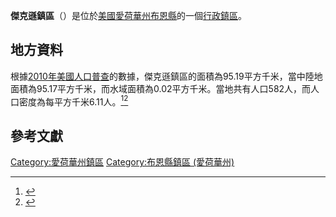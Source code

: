 {{noteTA
|G1=USState
|G2=地名
|G3=Unit
}}
{{Infobox settlement
|official_name            = 傑克遜鎮區
|native_name = Jackson Township
|settlement_type          = [[行政鎮區|行政鎮區]]
|image_skyline            = 
|imagesize                = 
|image_map                = Map highlighting Jackson Township, Boone County, Iowa.svg
|mapsize                  = 250px
|pushpin_map  =USA Iowa
|pushpin_label = 傑克遜鎮區
|pushpin_label_position   = top
|pushpin_map_caption      = 傑克遜鎮區在愛荷華州的位置
|subdivision_type         = [[世界政區索引|國家]]
|subdivision_type1        = [[美国州份|州份]]
|subdivision_type2        = [[愛荷華州行政区划|縣]]
|subdivision_name         = [[美国|美国]]
|subdivision_name1        = [[愛荷華州|愛荷華州]]
|subdivision_name2        = [[布恩縣_(愛荷華州)|布恩縣]]
|elevation_ft             = 1053
|elevation_m              = 321
|timezone                 = [[北美中部時區|北美中部時區]]
|area_total_km2           = 95.19
|area_land_km2            = 95.17
|area_water_km2           = 0.02
|area_total_sq_mi         = 
|area_land_sq_mi          = 
|area_water_sq_mi         = 
|population_as_of         = [[2010年美國人口普查|2010]]
|population_footnotes     = 
|population_total         = 582
|population_density_km2   = auto
|population_density_sq_mi = auto
|utc_offset               = -6
|coordinates              = {{coord|42|04|55|N|93|46|01|W|type:city_region:US-AL_source:GNS-enwiki|display=inline,title}}
| coor_pinpoint           = 
| coordinates_footnotes   = 
|timezone_DST             = CDT
|utc_offset_DST           = -5
|postal_code_type         = [[美國郵區編號|郵區編號]]
|postal_code              = 
|area_code                = {{link-en|电话区号515|Area code 515|515}}
|blank_name = [[地名信息系统|GNIS ID]]
|blank_info = 468092
}}
'''傑克遜鎮區'''（{{lang-en|Jackson Township}}）是位於[[美國|美國]][[愛荷華州|愛荷華州]][[布恩縣_(愛荷華州)|布恩縣]]的一個[[行政鎮區|行政鎮區]]。

== 地方資料 ==
根據[[2010年美國人口普查|2010年美國人口普查]]的數據，傑克遜鎮區的面積為95.19平方千米，當中陸地面積為95.17平方千米，而水域面積為0.02平方千米。當地共有人口582人，而人口密度為每平方千米6.11人。<ref name="GR8">{{cite web|url=http://factfinder2.census.gov|publisher=[[美国人口调查局|美国人口调查局]]|accessdate=2011-05-14|title=American FactFinder|archive-date=2013-09-11|archive-url=https://web.archive.org/web/20130911234518/http://factfinder2.census.gov/|dead-url=no}}</ref><ref>{{cite web|url=https://www.citypopulation.de/en/usa/iowa/admin/|title=USA: Iowa (Counties and Townships) - City Population}}</ref>

== 參考文獻 ==
{{reflist}}

{{布恩縣 (愛荷華州)}}

{{DEFAULTSORT:Jackson Township}}
[[Category:愛荷華州鎮區|Category:愛荷華州鎮區]]
[[Category:布恩縣鎮區_(愛荷華州)|Category:布恩縣鎮區 (愛荷華州)]]

{{Iowa-geo-stub}}